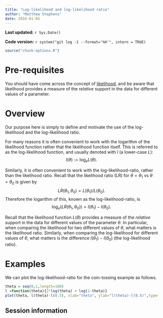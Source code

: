 ```yaml
---
title: "Log-likelihood and log-likelihood ratio"
author: "Matthew Stephens"
date: 2016-01-05
---
```


**Last updated:** `r Sys.Date()`

**Code version:** `r system("git log -1 --format='%H'", intern = TRUE)`

```r
source("chunk-options.R")
```

# Pre-requisites

You should have come across the concept of [likelihood](likelihood.html), and be aware that likelihood provides
a measure of the *relative* support in the data for different values of a parameter.

# Overview

Our purpose here is simply to define and motivate the use of the log-likelihood and the log-likelihood ratio. 

For many reasons it is often convenient to work with the logarithm of the likelihood function rather that the likelihood function itself. This is referred to as the log-likelihood function, and usually denoted with $l$ (a lower-case $L$):
$$l(\theta):=\log_e L(\theta).$$

Similarly, it is often convenient to work with the log-likelihood-ratio, rather than the likelihood ratio.
Recall that the likelihood ratio (LR) for $\theta=\theta_1$ vs $\theta=\theta_0$ is given by 
$$LR(\theta_1,\theta_0) = L(\theta_1)/L(\theta_0).$$
Therefore the logarithm of this, 
known as the log-likelihood-ratio, is 
$$\log_e(LR(\theta_1,\theta_0)) = l(\theta_1)-l(\theta_0).$$

Recall that the likelihood function $L(\theta)$ provides a measure of the *relative* support in the data for different values of the parameter $\theta$. In particular, when comparing the likelihood for two different values of $\theta$, what matters is the likelihood ratio. Similarly, when comparing the log-likelihood for different values of $\theta$, what matters is the difference $l(\theta_1)-l(\theta_0)$ (the log-likelihood ratio).

# Examples

We can plot the log-likelihood-ratio for the coin-tossing example as follows.
```r
theta = seq(0,1,length=100)
l =function(theta){2*log(theta) + log(1-theta)}
plot(theta, l(theta)-l(0.5), xlab="theta", ylab="l(theta)-l(0.5)",type="l")
```






## Session information

```r
```

